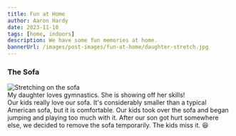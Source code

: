 ```yaml
---
title: Fun at Home
author: Aaron Hardy
date: 2023-11-10
tags: [home, indoors]
description: We have some fun memories at home.
bannerUrl: /images/post-images/fun-at-home/daughter-stretch.jpg
---
```


### The Sofa

<div className="img-left-container">
  <img
    src="/images/post-images/fun-at-home/daughter-stretch.jpg"
    className="small"
    alt="Stretching on the sofa"
  />
  <div>My daughter loves gymnastics. She is showing off her skills!</div>
</div>
<div>
  Our kids really love our sofa. It's considerably smaller than a typical
  American sofa, but it is comfortable. Our kids took over the sofa and began
  jumping and playing too much with it. After our son got hurt somewhere else,
  we decided to remove the sofa temporarily. The kids miss it. 😆
</div>
